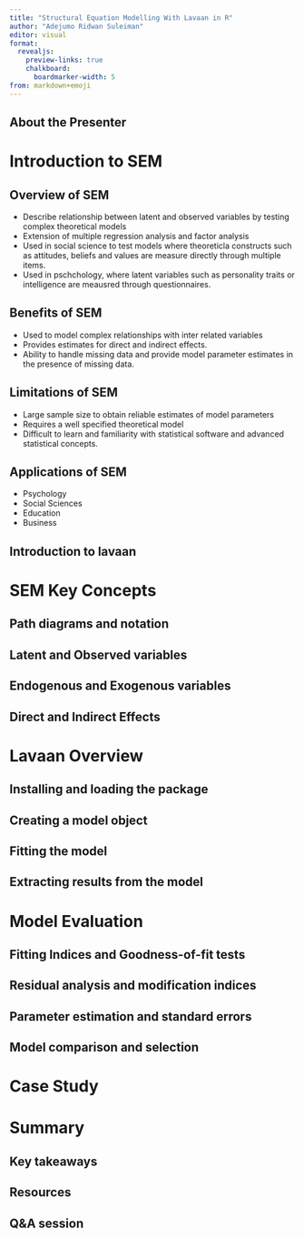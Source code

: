 ```yaml
---
title: "Structural Equation Modelling With Lavaan in R"
author: "Adejumo Ridwan Suleiman"
editor: visual
format: 
  revealjs:
    preview-links: true
    chalkboard: 
      boardmarker-width: 5
from: markdown+emoji
---
```


## About the Presenter

# Introduction to SEM

## Overview of SEM

- Describe relationship between latent and observed variables by testing complex theoretical models
- Extension of multiple regression analysis and factor analysis
- Used in social science to test models where theoreticla constructs such as attitudes, beliefs and values are measure directly through multiple items.
- Used in pschchology, where latent variables such as personality traits or intelligence are meausred through questionnaires.

## Benefits of SEM

- Used to model complex relationships with inter related variables
- Provides estimates for direct and indirect effects.
- Ability to handle missing data and provide model parameter estimates in the presence of missing data.

## Limitations of SEM

- Large sample size to obtain reliable estimates of model parameters
- Requires a well specified theoretical model
- Difficult to learn and familiarity with statistical software and advanced statistical concepts.

## Applications of SEM
- Psychology
- Social Sciences
- Education
- Business


## Introduction to lavaan

# SEM Key Concepts

## Path diagrams and notation

## Latent and Observed variables

## Endogenous and Exogenous variables

## Direct and Indirect Effects

# Lavaan Overview

## Installing and loading the package

## Creating a model object

## Fitting the model

## Extracting results from the model

# Model Evaluation

## Fitting Indices and Goodness-of-fit tests

## Residual analysis and modification indices

## Parameter estimation and standard errors

## Model comparison and selection

# Case Study

# Summary

## Key takeaways

## Resources

## Q&A session
